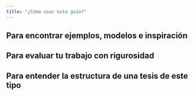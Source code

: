 ```yaml
---
title: "¿Cómo usar esta guía?"
---
```


## Para encontrar ejemplos, modelos e inspiración

## Para evaluar tu trabajo con rigurosidad

## Para entender la estructura de una tesis de este tipo
